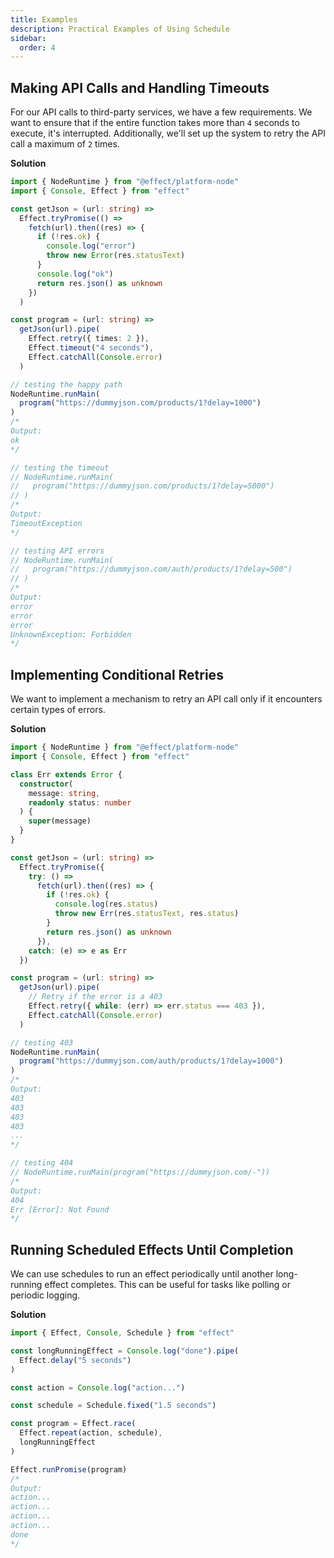 ```yaml
---
title: Examples
description: Practical Examples of Using Schedule
sidebar:
  order: 4
---
```


## Making API Calls and Handling Timeouts

For our API calls to third-party services, we have a few requirements.
We want to ensure that if the entire function takes more than `4` seconds to execute, it's interrupted.
Additionally, we'll set up the system to retry the API call a maximum of `2` times.

**Solution**

```ts twoslash
import { NodeRuntime } from "@effect/platform-node"
import { Console, Effect } from "effect"

const getJson = (url: string) =>
  Effect.tryPromise(() =>
    fetch(url).then((res) => {
      if (!res.ok) {
        console.log("error")
        throw new Error(res.statusText)
      }
      console.log("ok")
      return res.json() as unknown
    })
  )

const program = (url: string) =>
  getJson(url).pipe(
    Effect.retry({ times: 2 }),
    Effect.timeout("4 seconds"),
    Effect.catchAll(Console.error)
  )

// testing the happy path
NodeRuntime.runMain(
  program("https://dummyjson.com/products/1?delay=1000")
)
/*
Output:
ok
*/

// testing the timeout
// NodeRuntime.runMain(
//   program("https://dummyjson.com/products/1?delay=5000")
// )
/*
Output:
TimeoutException
*/

// testing API errors
// NodeRuntime.runMain(
//   program("https://dummyjson.com/auth/products/1?delay=500")
// )
/*
Output:
error
error
error
UnknownException: Forbidden
*/
```

## Implementing Conditional Retries

We want to implement a mechanism to retry an API call only if it encounters certain types of errors.

**Solution**

```ts twoslash
import { NodeRuntime } from "@effect/platform-node"
import { Console, Effect } from "effect"

class Err extends Error {
  constructor(
    message: string,
    readonly status: number
  ) {
    super(message)
  }
}

const getJson = (url: string) =>
  Effect.tryPromise({
    try: () =>
      fetch(url).then((res) => {
        if (!res.ok) {
          console.log(res.status)
          throw new Err(res.statusText, res.status)
        }
        return res.json() as unknown
      }),
    catch: (e) => e as Err
  })

const program = (url: string) =>
  getJson(url).pipe(
    // Retry if the error is a 403
    Effect.retry({ while: (err) => err.status === 403 }),
    Effect.catchAll(Console.error)
  )

// testing 403
NodeRuntime.runMain(
  program("https://dummyjson.com/auth/products/1?delay=1000")
)
/*
Output:
403
403
403
403
...
*/

// testing 404
// NodeRuntime.runMain(program("https://dummyjson.com/-"))
/*
Output:
404
Err [Error]: Not Found
*/
```

## Running Scheduled Effects Until Completion

We can use schedules to run an effect periodically until another long-running effect completes. This can be useful for tasks like polling or periodic logging.

**Solution**

```ts twoslash
import { Effect, Console, Schedule } from "effect"

const longRunningEffect = Console.log("done").pipe(
  Effect.delay("5 seconds")
)

const action = Console.log("action...")

const schedule = Schedule.fixed("1.5 seconds")

const program = Effect.race(
  Effect.repeat(action, schedule),
  longRunningEffect
)

Effect.runPromise(program)
/*
Output:
action...
action...
action...
action...
done
*/
```

